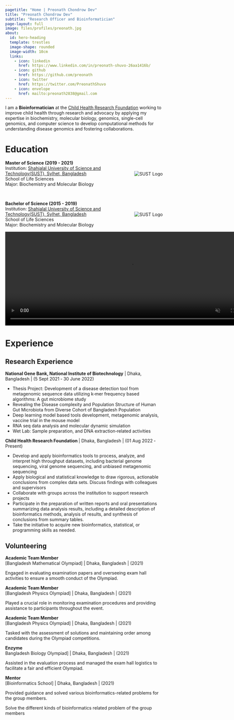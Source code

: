 ```yaml
---
pagetitle: "Home | Preonath Chondrow Dev"
title: "Preonath Chondrow Dev"
subtitle: "Research Officer and Bioinformatician"
page-layout: full
image: files/profiles/preonath.jpg
about:
  id: hero-heading
  template: trestles
  image-shape: rounded
  image-width: 10cm
  links:
    - icon: linkedin
      href: https://www.linkedin.com/in/preonath-shuvo-26aa1416b/
    - icon: github
      href: https://github.com/preonath
    - icon: twitter
      href: https://twitter.com/PreonathShuvo
    - icon: envelope 
      href: mailto:preonath2838@gmail.com
---
```


I am a **Bioinformatician** at the [Child Health Research Foundation](https://chrfbd.org/) working to improve child health through research and advocacy by applying my expertise in biochemistry, molecular biology, genomics, single-cell genomics, and computer science to develop computational methods for understanding disease genomics and fostering collaborations.

::: panel-tabset

<!-- # Research Interests -->

<!-- - **Public Health:** Monte Carlo simulations have been used extensively in medical research to evaluate the possible effects of RSV (Respiratory Syncytial Virus) vaccinations. Their work explores the complex dynamics of vaccination efficacy and its ramifications, thanks to the perceptive examination of Mohammad Abul Hasnat, Farhan Rahman Niloy, Arafat Islam Ashik, Mahedi Hasan, Preonath Chondrow Dev, Sharmin Sultana Panna, Md. Waseque Mia, and Zafrul Hasan. In the meanwhile, they continue to explore the complex terrain of diabetes, concentrating on the incidence of hyperlipidemia in patients with type 2 diabetes who are under control as well as those who are not. This dual emphasis highlights the interdisciplinary character of modern medical research, where clinical nuances and quantitative modelling collide to promote a comprehensive understanding of public health issues. -->

<!-- - **Genomics:** Gene Expression,Epigenomics,Evolutionary Genomics,Comparative Genomic Hybridization (CGH),Pharmacogenomics,Metagenomics,Cancer Genomics,Structural Genomics,Synthetic Genomics,Nutrigenomics,Single-Cell Genomics,Ancient DNA (aDNA),Ethical, Legal, and Social Implications (ELSI) of Genomics. -->

<!-- - **Metagenomics:** Vir metagenomics,Functional Metagenomics,Environmental Monitoring,Host-Microbiome Interactions,Antibiotic Resistance Surveillance,Ecofunctional Profiling,Extreme Environments,Community Dynamics,Biogeochemical Cycling,Bioinformatics and Computational Tools. -->

<!-- - **AI for Public Health(AI4PH):** AI for Public Health is an interdisciplinary research field that aims to address a range of public health concerns by utilising machine learning and artificial intelligence methods. Innovating approaches to analysing massive datasets, enhancing decision-making processes in the public health sector, developing diagnostic tools, optimising healthcare delivery, and predicting health trends are all explored by researchers in this subject. Utilising AI's potential to improve population-wide health outcomes, prevent sickness, and foster well-being is the ultimate objective.. -->

<!-- - **Integrated Multi-Omics Data:** Integrating multi-omics data sets—genomics, transcriptomics, proteomics, and other fields—is a major area of interest for me. With this all-encompassing approach, I am able to obtain a thorough understanding of the molecular terrain of cancer. I work to find new biomarkers, therapeutic targets, and pathways that can have a big influence on cancer diagnosis and therapy by examining many layers of biological data. -->




# Education

<div style="position: relative; padding-right: 100px;"> <!-- Add padding to account for logo -->
    **Master of Science (2019 - 2021)**  
    Institution: [Shahjalal University of Science and Technology(SUST), Sylhet, Bangladesh](https://www.sust.edu/)  
    School of Life Sciences  
    Major: Biochemistry and Molecular Biology  
    <img src="sust.jpg" alt="SUST Logo" style="max-height: 80px; position: absolute; right: 0; top: 50%; transform: translateY(-50%);">
</div>

<br> <!-- Adjust breaks as needed -->

<div style="position: relative; padding-right: 100px;"> <!-- Add padding to account for logo -->
    **Bachelor of Science (2015 - 2019)**  
    Institution: [Shahjalal University of Science and Technology(SUST), Sylhet, Bangladesh](https://www.sust.edu/)  
    School of Life Sciences  
    Major: Biochemistry and Molecular Biology  
    <img src="sust.jpg" alt="SUST Logo" style="max-height: 80px; position: absolute; right: 0; top: 50%; transform: translateY(-50%);">
</div>


<div class="static-video" style="position: relative; width: 800px; height: 300px;">
  <video id="fast-video" controls autoplay muted style="width: 100%; height: 100%; position: absolute; top: 0; left: 0;">
    <source id="video-source" src="../../files/img/front_page/video_1.mp4" type="video/mp4">
    Your browser does not support the video tag.
  </video>

  <img id="slideshow" src="../../files/img/front_page/HCA_1.jpeg" style="position: absolute; top: 50%; left: 50%; transform: translate(-50%, -50%); display: none; width: 400px; height: 300px;">
</div>

<!-- Title below the media -->
<p id="media-title" style="text-align: center; font-size: 18px; margin-top: 10px; font-weight: bold;"></p>

<script>
  const video = document.getElementById('fast-video');
  const videoSource = document.getElementById('video-source');
  const slideshow = document.getElementById('slideshow');
  const mediaTitle = document.getElementById('media-title');

  // Video sources and titles
  const videoList = [
    { src: "../../files/img/front_page/video_1.mp4", title: "Genome Sequencing at NextSeq-2000" },
    { src: "../../files/img/front_page/video_2.mp4", title: "Genome Sequencing at NextSeq-2000" },
    { src: "../../files/img/front_page/video_3.mp4", title: "Genome Sequencing at NextSeq-2000" },
    { src: "../../files/img/front_page/Nanopore_Seq_Run_5.mp4", title: "Genome Sequencing at Oxford Nanopore Sequencer" },
    { src: "../../files/img/front_page/honeycomb.mp4", title: "Single-Cell Honeycomb Method" },
    { src: "../../files/img/front_page/nib_research_1.mp4", title: "Rota Vaccine Trial at Mice Model" },
    { src: "../../files/img/front_page/nib_research_2.mp4", title: "Rota Vaccine Trial at Mice Model" },
    { src: "../../files/img/front_page/video_4.mp4", title: "Genome Sequencing at iSeq-100" },
    { src: "../../files/img/front_page/video_5.mp4", title: "Genome Sequencing at iSeq-100" },
    { src: "../../files/img/front_page/video_6.mp4", title: "Nucleotide Extraction at Semi-Automated Magbead" }
  ];

  // Image sources and titles
  const imageList = [
    { src: "../../files/img/front_page/HCA_1.jpeg", title: "Poster-Presentation at Human Cell Atlas Workshop, Thailand to John Randell" },
    { src: "../../files/img/front_page/HCA_2.jpeg", title: "Poster-Presentation at Human Cell Atlas Workshop, Thailand to Professor Alex K. Shalek" },
    { src: "../../files/img/front_page/HCA_4.jpeg", title: "Poster-Presentation at Human Cell Atlas Workshop, Thailand to My Team Member" },
    { src: "../../files/img/front_page/ai_in_public_health_1.jpeg", title: "Teaching at AI in Public Health Workshop" },
    { src: "../../files/img/front_page/group_presentation.jpeg", title: "Group Presentation at Human Cell Atlas Workshop, Thailand" },
    { src: "../../files/img/front_page/bacterial_genomics_1.jpg", title: "Teaching at Bacterial Genomics & Antimicrobial Resistance Workshop" },
    { src: "../../files/img/front_page/cat_2.jpeg", title: "Poster-Presentation at CAT Conference, Africa" },
    { src: "../../files/img/front_page/cat_5.jpeg", title: "Poster-Presentation at CAT Conference, Africa" },
    { src: "../../files/img/front_page/ont_1.jpg", title: "Genome Sequencing at Oxford Nanopore Sequencer" },
    { src: "../../files/img/front_page/culture_1.jpeg", title: "Microbes in the Culture Plate" },
    { src: "../../files/img/front_page/Awarwed_from_Zafor_Iqbal.jpg", title: "Awarwed from Dr. Zafor Iqbal" },
  ];

  let videoIndex = 0;
  let imageIndex = 0;

  function playNextVideo() {
    if (videoIndex < videoList.length) {
      // Set the current video source and title
      videoSource.src = videoList[videoIndex].src;
      mediaTitle.innerText = videoList[videoIndex].title;
      video.load();

      video.onloadedmetadata = () => {
        // Calculate playback rate to fit the video into 3 seconds
        const playbackSpeed = video.duration / 3;
        video.playbackRate = playbackSpeed;
        video.play();

        // Move to the next video after 3 seconds
        setTimeout(() => {
          videoIndex++;
          playNextVideo();
        }, 3000);
      };
    } else {
      // Start the image slideshow once videos are done
      startSlideshow();
    }
  }

  function startSlideshow() {
    // Hide the video element
    video.style.display = 'none';

    slideshow.style.display = 'block'; // Show the image container
    showNextImage();
  }

  function showNextImage() {
    if (imageIndex < imageList.length) {
      // Set the current image source and title
      slideshow.src = imageList[imageIndex].src;
      mediaTitle.innerText = imageList[imageIndex].title;
      imageIndex++;

      // Show the next image after 3 seconds
      setTimeout(showNextImage, 3000);
    } else {
      // Restart the sequence after the slideshow finishes
      resetSequence();
    }
  }

  function resetSequence() {
    // Reset video and image indexes
    videoIndex = 0;
    imageIndex = 0;

    // Hide slideshow and show video
    slideshow.style.display = 'none';
    video.style.display = 'block';

    // Start the video sequence again
    playNextVideo();
  }

  // Start the sequence
  playNextVideo();
</script>



# Experience

## Research Experience 
**National Gene Bank, National Institute of Biotechnology** | Dhaka, Bangladesh |  (5 Sept 2021 ‑ 30 June 2022)

- Thesis Project: Development of a disease detection tool from metagenomic sequence data utilizing k‑mer frequency based algorithms: A gut
microbiome study
- Revealing the Disease complexity and Population Structure of Human Gut Microbiota from Diverse Cohort of Bangladesh Population
- Deep learning model based tools development, metagenomic analysis, vaccine trial in the mouse model
- RNA seq data analysis and molecular dynamic simulation
- Wet Lab: Sample preparation, and DNA extraction‑related activities

**Child Health Research Foundation ** | Dhaka, Bangladesh \| (01 Aug 2022 ‑ Present)

- Develop and apply bioinformatics tools to process, analyze, and interpret high throughput datasets, including bacterial genome sequencing,
viral genome sequencing, and unbiased metagenomic sequencing
- Apply biological and statistical knowledge to draw rigorous, actionable conclusions from complex data sets. Discuss findings with colleagues
and supervisors
- Collaborate with groups across the institution to support research projects
- Participate in the preparation of written reports and oral presentations summarizing data analysis results, including a detailed description of
bioinformatics methods, analysis of results, and synthesis of conclusions from summary tables.
- Take the initiative to acquire new bioinformatics, statistical, or programming skills as needed.

<!-- **Research Intern** \| Health Systems and Population Health Studies Division |  [International Centre for Diarrhoeal Disease Research, Bangladesh)](https://www.icddrb.org/) \|  Dhaka, Bangladesh \| (February 2022 - June 2022) -->
<!-- **Center for Health Innovation, Research, Action, and Learning ‑ Bangladesh** | Dhaka, Bangladesh \| (Nov 2023 ‑ Present) -->

<!-- - Design and develop bioinformatics courses for undergraduates and professionals -->
<!-- - Design and implement bioinformatics solutions for biologists -->
<!-- - Lead the omics team to design and implement multi‑omics projects -->




## Volunteering 
**Academic Team Member** <br> 
[Bangladesh Mathematical Olympiad] | Dhaka, Bangladesh | (2021)

Engaged in evaluating examination papers and overseeing exam hall activities to ensure a smooth conduct of the Olympiad.

**Academic Team Member** <br> 
[Bangladesh Physics Olympiad] | Dhaka, Bangladesh | (2021)

Played a crucial role in monitoring examination procedures and providing assistance to participants throughout the event.

**Academic Team Member** <br> 
[Bangladesh Physics Olympiad] | Dhaka, Bangladesh | (2021)

Tasked with the assessment of solutions and maintaining order among candidates during the Olympiad competitions.

**Enzyme** <br> 
Bangladesh Biology Olympiad] | Dhaka, Bangladesh | (2021)

Assisted in the evaluation process and managed the exam hall logistics to facilitate a fair and efficient Olympiad.

**Mentor** <br> 
[Bioinformatics School] | Dhaka, Bangladesh | (2021)

Provided guidance and solved various bioinformatics-related problems for the group members.


Solve the different kinds of bioinformatics related problem of the group members



:::

